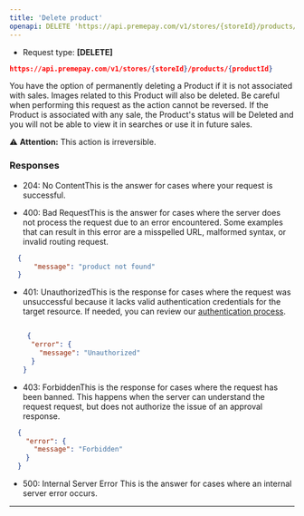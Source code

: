 ```yaml
---
title: 'Delete product'
openapi: DELETE 'https://api.premepay.com/v1/stores/{storeId}/products/{productId}'
---
```


* Request type: **\[DELETE]**

```json
https://api.premepay.com/v1/stores/{storeId}/products/{productId}
```

You have the option of permanently deleting a Product if it is not associated with sales. Images related to this Product will also be deleted. Be careful when performing this request as the action cannot be reversed. If the Product is associated with any sale, the Product's status will be Deleted and you will not be able to view it in searches or use it in future sales.

>
  ⚠️ **Attention:** This action is irreversible.


### **Responses**

* 204: No ContentThis is the answer for cases where your request is successful.

* 400: Bad RequestThis is the answer for cases where the server does not process the request due to an error encountered. Some examples that can result in this error are a misspelled URL, malformed syntax, or invalid routing request.
```json
  {
      "message": "product not found"
  }
  ```

* 401: UnauthorizedThis is the response for cases where the request was unsuccessful because it lacks valid authentication credentials for the target resource.
  If needed, you can review our [authentication process](https://www.notion.so/Authentication-c941a0cb8e2647b187d87fcf8a314b37?pvs=21).
  
  
  ```json

   {
    "error": {
      "message": "Unauthorized"
    } 
  }
  ```

* 403: ForbiddenThis is the response for cases where the request has been banned. This happens when the server can understand the request request, but does not authorize the issue of an approval response.

```json
  {
    "error": {
      "message": "Forbidden"      
    }
  }
  ```

* 500: Internal Server Error
This is the answer for cases where an internal server error occurs.

***